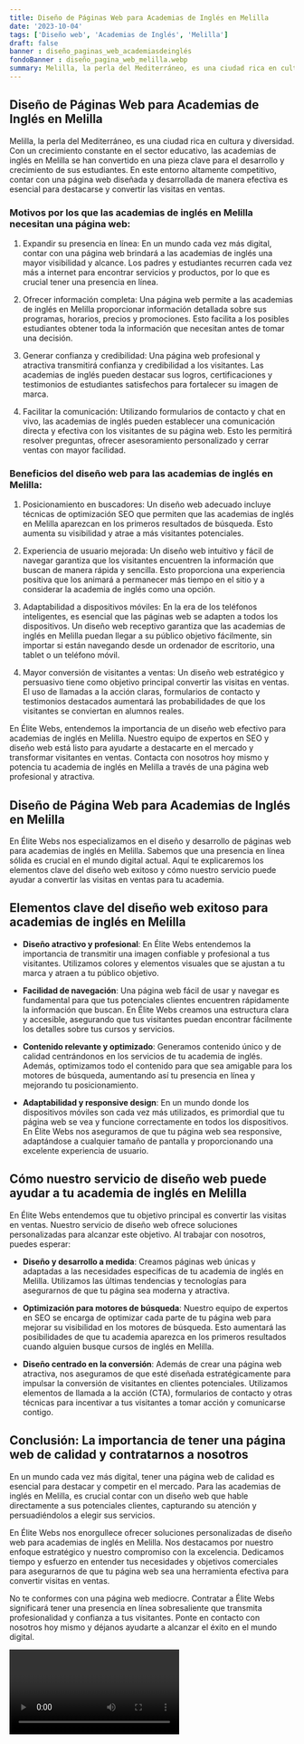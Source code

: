 ```yaml
---
title: Diseño de Páginas Web para Academias de Inglés en Melilla
date: '2023-10-04'
tags: ['Diseño web', 'Academias de Inglés', 'Melilla']
draft: false
banner : diseño_paginas_web_academiasdeinglés
fondoBanner : diseño_pagina_web_melilla.webp
summary: Melilla, la perla del Mediterráneo, es una ciudad rica en cultura y diversidad. Con un crecimiento constante en el sector educativo, las academias de inglés en Melilla se han convertido en una pieza clave para el desarrollo y crecimiento de sus estudiantes. En este entorno altamente competitivo, contar con una página web diseñada y desarrollada de manera efectiva es esencial para destacarse y convertir las visitas en ventas.
---
```


## Diseño de Páginas Web para Academias de Inglés en Melilla

Melilla, la perla del Mediterráneo, es una ciudad rica en cultura y diversidad. Con un crecimiento constante en el sector educativo, las academias de inglés en Melilla se han convertido en una pieza clave para el desarrollo y crecimiento de sus estudiantes. En este entorno altamente competitivo, contar con una página web diseñada y desarrollada de manera efectiva es esencial para destacarse y convertir las visitas en ventas.

### Motivos por los que las academias de inglés en Melilla necesitan una página web:

1. Expandir su presencia en línea: En un mundo cada vez más digital, contar con una página web brindará a las academias de inglés una mayor visibilidad y alcance. Los padres y estudiantes recurren cada vez más a internet para encontrar servicios y productos, por lo que es crucial tener una presencia en línea.

2. Ofrecer información completa: Una página web permite a las academias de inglés en Melilla proporcionar información detallada sobre sus programas, horarios, precios y promociones. Esto facilita a los posibles estudiantes obtener toda la información que necesitan antes de tomar una decisión.

3. Generar confianza y credibilidad: Una página web profesional y atractiva transmitirá confianza y credibilidad a los visitantes. Las academias de inglés pueden destacar sus logros, certificaciones y testimonios de estudiantes satisfechos para fortalecer su imagen de marca.

4. Facilitar la comunicación: Utilizando formularios de contacto y chat en vivo, las academias de inglés pueden establecer una comunicación directa y efectiva con los visitantes de su página web. Esto les permitirá resolver preguntas, ofrecer asesoramiento personalizado y cerrar ventas con mayor facilidad.

### Beneficios del diseño web para las academias de inglés en Melilla:

1. Posicionamiento en buscadores: Un diseño web adecuado incluye técnicas de optimización SEO que permiten que las academias de inglés en Melilla aparezcan en los primeros resultados de búsqueda. Esto aumenta su visibilidad y atrae a más visitantes potenciales.

2. Experiencia de usuario mejorada: Un diseño web intuitivo y fácil de navegar garantiza que los visitantes encuentren la información que buscan de manera rápida y sencilla. Esto proporciona una experiencia positiva que los animará a permanecer más tiempo en el sitio y a considerar la academia de inglés como una opción.

3. Adaptabilidad a dispositivos móviles: En la era de los teléfonos inteligentes, es esencial que las páginas web se adapten a todos los dispositivos. Un diseño web receptivo garantiza que las academias de inglés en Melilla puedan llegar a su público objetivo fácilmente, sin importar si están navegando desde un ordenador de escritorio, una tablet o un teléfono móvil.

4. Mayor conversión de visitantes a ventas: Un diseño web estratégico y persuasivo tiene como objetivo principal convertir las visitas en ventas. El uso de llamadas a la acción claras, formularios de contacto y testimonios destacados aumentará las probabilidades de que los visitantes se conviertan en alumnos reales.

En Élite Webs, entendemos la importancia de un diseño web efectivo para academias de inglés en Melilla. Nuestro equipo de expertos en SEO y diseño web está listo para ayudarte a destacarte en el mercado y transformar visitantes en ventas. Contacta con nosotros hoy mismo y potencia tu academia de inglés en Melilla a través de una página web profesional y atractiva.

<GifSeo />

<Cta />

## Diseño de Página Web para Academias de Inglés en Melilla

En Élite Webs nos especializamos en el diseño y desarrollo de páginas web para academias de inglés en Melilla. Sabemos que una presencia en línea sólida es crucial en el mundo digital actual. Aquí te explicaremos los elementos clave del diseño web exitoso y cómo nuestro servicio puede ayudar a convertir las visitas en ventas para tu academia.

## Elementos clave del diseño web exitoso para academias de inglés en Melilla

- **Diseño atractivo y profesional**: En Élite Webs entendemos la importancia de transmitir una imagen confiable y profesional a tus visitantes. Utilizamos colores y elementos visuales que se ajustan a tu marca y atraen a tu público objetivo.

- **Facilidad de navegación**: Una página web fácil de usar y navegar es fundamental para que tus potenciales clientes encuentren rápidamente la información que buscan. En Élite Webs creamos una estructura clara y accesible, asegurando que tus visitantes puedan encontrar fácilmente los detalles sobre tus cursos y servicios.

- **Contenido relevante y optimizado**: Generamos contenido único y de calidad centrándonos en los servicios de tu academia de inglés. Además, optimizamos todo el contenido para que sea amigable para los motores de búsqueda, aumentando así tu presencia en línea y mejorando tu posicionamiento.

- **Adaptabilidad y responsive design**: En un mundo donde los dispositivos móviles son cada vez más utilizados, es primordial que tu página web se vea y funcione correctamente en todos los dispositivos. En Élite Webs nos aseguramos de que tu página web sea responsive, adaptándose a cualquier tamaño de pantalla y proporcionando una excelente experiencia de usuario.

## Cómo nuestro servicio de diseño web puede ayudar a tu academia de inglés en Melilla

En Élite Webs entendemos que tu objetivo principal es convertir las visitas en ventas. Nuestro servicio de diseño web ofrece soluciones personalizadas para alcanzar este objetivo. Al trabajar con nosotros, puedes esperar:

- **Diseño y desarrollo a medida**: Creamos páginas web únicas y adaptadas a las necesidades específicas de tu academia de inglés en Melilla. Utilizamos las últimas tendencias y tecnologías para asegurarnos de que tu página sea moderna y atractiva.

- **Optimización para motores de búsqueda**: Nuestro equipo de expertos en SEO se encarga de optimizar cada parte de tu página web para mejorar su visibilidad en los motores de búsqueda. Esto aumentará las posibilidades de que tu academia aparezca en los primeros resultados cuando alguien busque cursos de inglés en Melilla.

- **Diseño centrado en la conversión**: Además de crear una página web atractiva, nos aseguramos de que esté diseñada estratégicamente para impulsar la conversión de visitantes en clientes potenciales. Utilizamos elementos de llamada a la acción (CTA), formularios de contacto y otras técnicas para incentivar a tus visitantes a tomar acción y comunicarse contigo.

## Conclusión: La importancia de tener una página web de calidad y contratarnos a nosotros

En un mundo cada vez más digital, tener una página web de calidad es esencial para destacar y competir en el mercado. Para las academias de inglés en Melilla, es crucial contar con un diseño web que hable directamente a sus potenciales clientes, capturando su atención y persuadiéndolos a elegir sus servicios.

En Élite Webs nos enorgullece ofrecer soluciones personalizadas de diseño web para academias de inglés en Melilla. Nos destacamos por nuestro enfoque estratégico y nuestro compromiso con la excelencia. Dedicamos tiempo y esfuerzo en entender tus necesidades y objetivos comerciales para asegurarnos de que tu página web sea una herramienta efectiva para convertir visitas en ventas.

No te conformes con una página web mediocre. Contratar a Élite Webs significará tener una presencia en línea sobresaliente que transmita profesionalidad y confianza a tus visitantes. Ponte en contacto con nosotros hoy mismo y déjanos ayudarte a alcanzar el éxito en el mundo digital.

<Video />

<CtaBot job='Academias de Inglés' city='Melilla'/>

<Gmaps query='Melilla+españa+maps' />